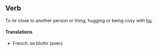 ==Verb==
To lie close to another person or thing, hugging or being cosy with [[hu]].
====Translations====
*French: se blottir (avec)